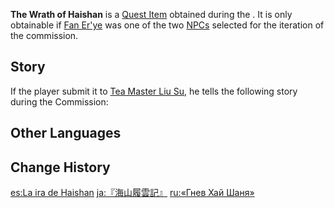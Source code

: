 {{Item Infobox
|id           = 100370
|image        = Book Letter.png
|type         = Quest Items
|description  = Segments from "The Wrath of Haishan," mentioned by [[Liusu]], that features the story of [[Crux Fleet]]...
|source1      = Obtained during the ''[[Cliffhanger]]'' quest
}}
'''The Wrath of Haishan''' is a [[Quest Item]] obtained during the {{Quest|Cliffhanger}}. It is only obtainable if [[Fan Er'ye]] was one of the two [[NPC]]s selected for the iteration of the commission.

==Story==
If the player submit it to [[Tea Master Liu Su]], he tells the following story during the Commission:

{{Dialogue Start}}
{{Transclude|section=1|Cliffhanger|TWH}}
{{Dialogue End}}

==Other Languages==
{{Other Languages
|en      = The Wrath of Haishan
|zhs     = 《海山履云记》
|zhs_rm  = "Hǎishān Lǚ Yún Jì"
|zht     = 《海山履雲記》
|zht_rm  = "Hǎishān Lǚ Yún Jì"
|zh_tl   = "Story of Haishan's Travels Atop the Clouds"
|ja      = 『海山履雲記』
|ja_rm   = "Kaizan Riunki"{{Assumed}}
|ja_tl   = "Story of Haishan's Travels Atop the Clouds"{{Sino|ja}}
|ko      = 《해산여운 기행기》
|ko_tl   = "Story of Haishan's Travels on the Clouds"
|es      = La ira de Haishan
|es_tl   = The Wrath of Haishan
|fr      = «&nbsp;La colère de Haishan&nbsp;»
|fr_tl   = "The Wrath of Haishan"
|ru      = «Гнев Хай Шаня»
|ru_tl   = "The Wrath of Haishan"
|th      = "บันทึกเหยียบเมฆของ Haishan"
|th_rm   = 
|th_tl   = 
|vi      = [Hải Sơn Lục Vân Ký]
|vi_tl   = 
|de      = „Haishans Zorn“
|de_tl   = "Haishan's Wrath"
|id      = Amarah Haishan
|id_tl   = Haishan's Wrath
|pt      = O Ódio de Haishan
|pt_tl   = 
|tr      = Haishan'ın Gazabı
|tr_tl   = 
|it      = L'ira di Haishan
|it_tl   = 
}}

==Change History==
{{Change History|1.0}}

[[es:La ira de Haishan]]
[[ja:『海山履雲記』]]
[[ru:«Гнев Хай Шаня»]]